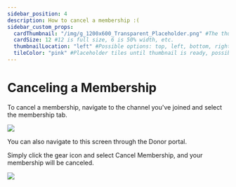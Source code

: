 ```yaml
---
sidebar_position: 4
description: How to cancel a membership :(
sidebar_custom_props:
  cardThumbnail: "/img/g_1200x600_Transparent_Placeholder.png" #The thumbnail on the category card.
  cardSize: 12 #12 is full size, 6 is 50% width, etc.
  thumbnailLocation: "left" #Possible options: top, left, bottom, right, none
  tileColor: "pink" #Placeholder tiles until thumbnail is ready, possible options: blue, cream, darkpurple, lightpurple, mauve, orange, pink, none
---
```


# Canceling a Membership

To cancel a membership, navigate to the channel you've joined and select the membership tab.

![](https://i.imgur.com/vjnKkRD.png)

You can also navigate to this screen through the Donor portal.

Simply click the gear icon and select Cancel Membership, and your membership will be canceled.

![](https://i.imgur.com/0pZGd6T.png)
